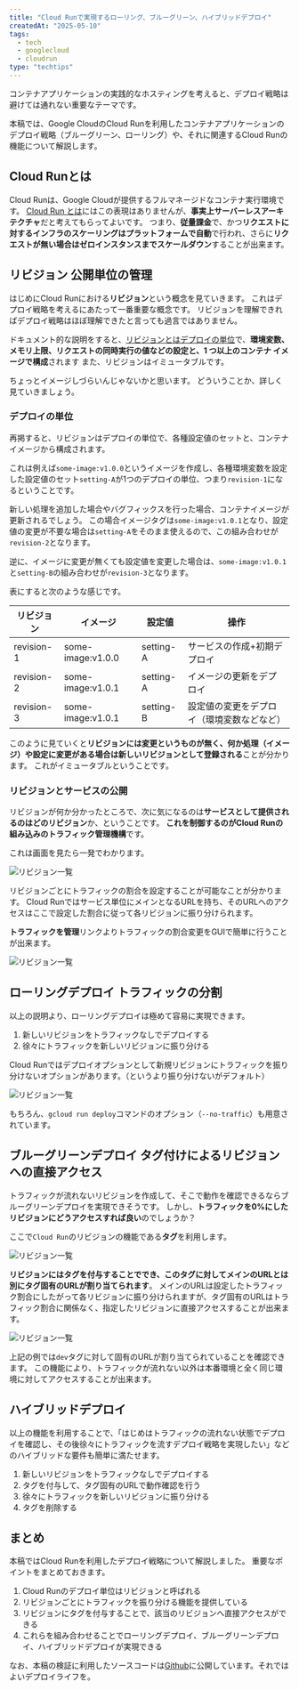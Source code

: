 ---
title: "Cloud Runで実現するローリング、ブルーグリーン、ハイブリッドデプロイ"
createdAt: "2025-05-10"
tags:
  - tech
  - googlecloud
  - cloudrun
type: "techtips"
---

コンテナアプリケーションの実践的なホスティングを考えると、デプロイ戦略は避けては通れない重要なテーマです。

本稿では、Google CloudのCloud Runを利用したコンテナアプリケーションのデプロイ戦略（ブルーグリーン、ローリング）や、それに関連するCloud Runの機能について解説します。

## Cloud Runとは

Cloud Runは、Google Cloudが提供するフルマネージドなコンテナ実行環境です。
[Cloud Run とは](https://cloud.google.com/run/docs/overview/what-is-cloud-run?hl=ja)にはこの表現はありませんが、**事実上サーバーレスアーキテクチャ**だと考えてもらってよいです。
つまり、**従量課金**で、かつ**リクエストに対するインフラのスケーリングはプラットフォームで自動**で行われ、さらに**リクエストが無い場合はゼロインスタンスまでスケールダウン**することが出来ます。

## リビジョン 公開単位の管理

はじめにCloud Runにおける**リビジョン**という概念を見ていきます。
これはデプロイ戦略を考えるにあたって一番重要な概念です。
リビジョンを理解できればデプロイ戦略はほぼ理解できたと言っても過言ではありません。

ドキュメント的な説明をすると、[リビジョンとはデプロイの単位](https://cloud.google.com/run/docs/resource-model?hl=ja#revisions)で、**環境変数、メモリ上限、リクエストの同時実行の値などの設定と、1 つ以上のコンテナ イメージで構成**されます
また、リビジョンはイミュータブルです。

ちょっとイメージしづらいんじゃないかと思います。
どういうことか、詳しく見ていきましょう。

### デプロイの単位

再掲すると、リビジョンはデプロイの単位で、各種設定値のセットと、コンテナイメージから構成されます。

これは例えば`some-image:v1.0.0`というイメージを作成し、各種環境変数を設定した設定値のセット`setting-A`が1つのデプロイの単位、つまり`revision-1`になるということです。

新しい処理を追加した場合やバグフィックスを行った場合、コンテナイメージが更新されるでしょう。
この場合イメージタグは`some-image:v1.0.1`となり、設定値の変更が不要な場合は`setting-A`をそのまま使えるので、この組み合わせが`revision-2`となります。

逆に、イメージに変更が無くても設定値を変更した場合は、`some-image:v1.0.1`と`setting-B`の組み合わせが`revision-3`となります。

表にすると次のような感じです。

| リビジョン | イメージ          | 設定値    | 操作                                       |
| ---------- | ----------------- | --------- | ------------------------------------------ |
| revision-1 | some-image:v1.0.0 | setting-A | サービスの作成+初期デプロイ                |
| revision-2 | some-image:v1.0.1 | setting-A | イメージの更新をデプロイ                   |
| revision-3 | some-image:v1.0.1 | setting-B | 設定値の変更をデプロイ（環境変数などなど） |

このように見ていくと**リビジョンには変更というものが無く、何か処理（イメージ）や設定に変更がある場合は新しいリビジョンとして登録される**ことが分かります。
これがイミュータブルということです。

### リビジョンとサービスの公開

リビジョンが何か分かったところで、次に気になるのは**サービスとして提供されるのはどのリビジョン**か、ということです。
**これを制御するのがCloud Runの組み込みのトラフィック管理機構**です。

これは画面を見たら一発でわかります。

<Img src="/2025/cloud-run-deploy-strategy/revisions.png" alt="リビジョン一覧" />

リビジョンごとにトラフィックの割合を設定することが可能なことが分かります。
Cloud Runではサービス単位にメインとなるURLを持ち、そのURLへのアクセスはここで設定した割合に従って各リビジョンに振り分けられます。

**トラフィックを管理**リンクよりトラフィックの割合変更をGUIで簡単に行うことが出来ます。

<Img
  src="/2025/cloud-run-deploy-strategy/change_traffic.png"
  alt="リビジョン一覧"
/>

## ローリングデプロイ トラフィックの分割

以上の説明より、ローリングデプロイは極めて容易に実現できます。

1. 新しいリビジョンをトラフィックなしでデプロイする
2. 徐々にトラフィックを新しいリビジョンに振り分ける

Cloud Runではデプロイオプションとして新規リビジョンにトラフィックを振り分けないオプションがあります。（というより振り分けないがデフォルト）

<Img
  src="/2025/cloud-run-deploy-strategy/deploy_with_no_traffic.png"
  alt="リビジョン一覧"
/>

もちろん、`gcloud run deploy`コマンドのオプション（`--no-traffic`）も用意されています。

## ブルーグリーンデプロイ タグ付けによるリビジョンへの直接アクセス

トラフィックが流れないリビジョンを作成して、そこで動作を確認できるならブルーグリーンデプロイを実現できそうです。
しかし、**トラフィックを0%にしたリビジョンにどうアクセスすれば良い**のでしょうか？

ここで`Cloud Run`のリビジョンの機能である**タグ**を利用します。

<Img src="/2025/cloud-run-deploy-strategy/tagging.png" alt="リビジョン一覧" />

**リビジョンにはタグを付与することででき、このタグに対してメインのURLとは別にタグ固有のURLが割り当てられます**。
メインのURLは設定したトラフィック割合にしたがって各リビジョンに振り分けられますが、タグ固有のURLはトラフィック割合に関係なく、指定したリビジョンに直接アクセスすることが出来ます。

<Img
  src="/2025/cloud-run-deploy-strategy/url_of_tag.png"
  alt="リビジョン一覧"
/>

上記の例では`dev`タグに対して固有のURLが割り当てられていることを確認できます。
この機能により、トラフィックが流れない以外は本番環境と全く同じ環境に対してアクセスすることが出来ます。

## ハイブリッドデプロイ

以上の機能を利用することで、「はじめはトラフィックの流れない状態でデプロイを確認し、その後徐々にトラフィックを流すデプロイ戦略を実現したい」などのハイブリッドな要件も簡単に満たせます。

1. 新しいリビジョンをトラフィックなしでデプロイする
2. タグを付与して、タグ固有のURLで動作確認を行う
3. 徐々にトラフィックを新しいリビジョンに振り分ける
4. タグを削除する

## まとめ

本稿ではCloud Runを利用したデプロイ戦略について解説しました。
重要なポイントをまとめておきます。

1. Cloud Runのデプロイ単位はリビジョンと呼ばれる
2. リビジョンごとにトラフィックを振り分ける機能を提供している
3. リビジョンにタグを付与することで、該当のリビジョンへ直接アクセスができる
4. これらを組み合わせることでローリングデプロイ、ブルーグリーンデプロイ、ハイブリッドデプロイが実現できる

なお、本稿の検証に利用したソースコードは[Github](https://github.com/k65miyazakiy/blog-snippets/tree/main/2025/cloud-run-deploy-strategy)に公開しています。それではよいデプロイライフを。
